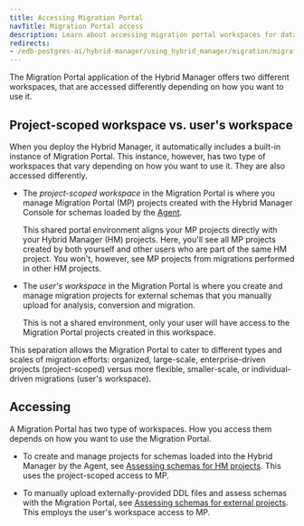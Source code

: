```yaml
---
title: Accessing Migration Portal
navTitle: Migration Portal access
description: Learn about accessing migration portal workspaces for database migrations with Hybrid Manager.
redirects:
- /edb-postgres-ai/hybrid-manager/using_hybrid_manager/migration/migration_portal/access_mp
---
```


The Migration Portal application of the Hybrid Manager offers two different workspaces, that are accessed differently depending on how you want to use it.

## Project-scoped workspace vs. user's workspace

When you deploy the Hybrid Manager, it automatically includes a built-in instance of Migration Portal. This instance, however, has two type of workspaces that vary depending on how you want to use it. They are also accessed differently.

-   The *project-scoped workspace* in the Migration Portal is where you manage Migration Portal (MP) projects created with the Hybrid Manager Console for schemas loaded by the [Agent](/edb-postgres-ai/latest/hybrid-manager/using_hybrid_manager/migration/migration_guides/oracle_to_hm_managed/).

    This shared portal environment aligns your MP projects directly with your Hybrid Manager (HM) projects. Here, you'll see all MP projects created by both yourself and other users who are part of the same HM project. You won't, however, see MP projects from migrations performed in other HM projects.

-   The *user's workspace* in the Migration Portal is where you create and manage migration projects for external schemas that you manually upload for analysis, conversion and migration. 

    This is not a shared environment, only your user will have access to the Migration Portal projects created in this workspace.

This separation allows the Migration Portal to cater to different types and scales of migration efforts: organized, large-scale, enterprise-driven projects (project-scoped) versus more flexible, smaller-scale, or individual-driven migrations (user's workspace).

## Accessing

A Migration Portal has two type of workspaces. How you access them depends on how you want to use the Migration Portal. 

-   To create and manage projects for schemas loaded into the Hybrid Manager by the Agent, see [Assessing schemas for HM projects](hm_schema_migration.mdx). This uses the project-scoped access to MP.

-   To manually upload externally-provided DDL files and assess schemas with the Migration Portal, see [Assessing schemas for external projects](external_schema_migration.mdx). This employs the user's workspace access to MP.
